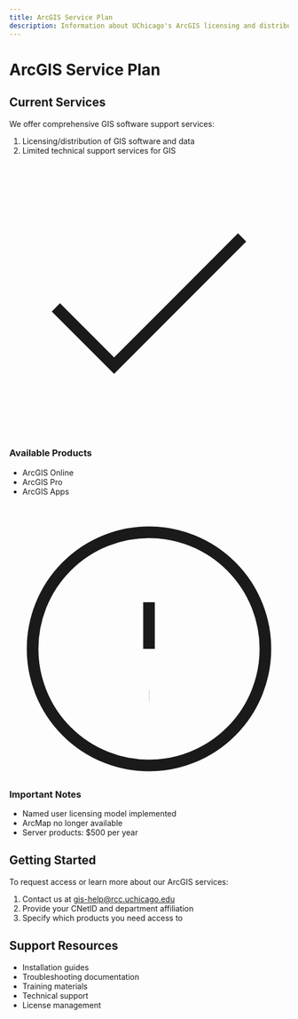 ```yaml
---
title: ArcGIS Service Plan
description: Information about UChicago's ArcGIS licensing and distribution
---
```


# ArcGIS Service Plan

## Current Services

We offer comprehensive GIS software support services:

1. Licensing/distribution of GIS software and data
2. Limited technical support services for GIS

<div className="grid grid-cols-1 md:grid-cols-2 gap-6 my-8">
  <div className="p-6 rounded-lg border bg-card text-card-foreground">
    <h3 className="text-xl font-semibold mb-4 flex items-center">
      <svg className="h-5 w-5 text-green-500 mr-2" xmlns="http://www.w3.org/2000/svg" viewBox="0 0 24 24" fill="none" stroke="currentColor" strokeWidth="2" strokeLinecap="round" strokeLinejoin="round"><polyline points="20 6 9 17 4 12"></polyline></svg>
      Available Products
    </h3>
    <ul className="space-y-2">
      <li>ArcGIS Online</li>
      <li>ArcGIS Pro</li>
      <li>ArcGIS Apps</li>
    </ul>
  </div>

  <div className="p-6 rounded-lg border bg-card text-card-foreground">
    <h3 className="text-xl font-semibold mb-4 flex items-center">
      <svg className="h-5 w-5 text-amber-500 mr-2" xmlns="http://www.w3.org/2000/svg" viewBox="0 0 24 24" fill="none" stroke="currentColor" strokeWidth="2" strokeLinecap="round" strokeLinejoin="round"><circle cx="12" cy="12" r="10"></circle><line x1="12" y1="8" x2="12" y2="12"></line><line x1="12" y1="16" x2="12.01" y2="16"></line></svg>
      Important Notes
    </h3>
    <ul className="space-y-2">
      <li>Named user licensing model implemented</li>
      <li>ArcMap no longer available</li>
      <li>Server products: $500 per year</li>
    </ul>
  </div>
</div>

## Getting Started

To request access or learn more about our ArcGIS services:

1. Contact us at [gis-help@rcc.uchicago.edu](mailto:gis-help@rcc.uchicago.edu)
2. Provide your CNetID and department affiliation
3. Specify which products you need access to

## Support Resources

- Installation guides
- Troubleshooting documentation
- Training materials
- Technical support
- License management